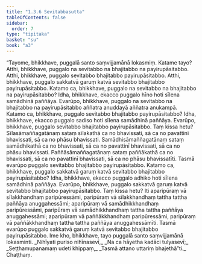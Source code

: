 ```yaml
---
title: "1.3.6 Sevitabbasutta"
tableOfContents: false
sidebar:
  order: 7
type: "tipitaka"
basket: "su"
book: "a3"
---
```



<DynamicBreadcrumb />

<Division number="26" book="a3" bookNo="15" page="122">

<Paragraph number="128" book="a3">
“Tayome, bhikkhave, puggalā santo saṃvijjamānā lokasmiṃ. Katame tayo? Atthi, bhikkhave, puggalo na sevitabbo na bhajitabbo na payirupāsitabbo. Atthi, bhikkhave, puggalo sevitabbo bhajitabbo payirupāsitabbo. Atthi, bhikkhave, puggalo sakkatvā garuṃ katvā sevitabbo bhajitabbo payirupāsitabbo. Katamo ca, bhikkhave, puggalo na sevitabbo na bhajitabbo na payirupāsitabbo? Idha, bhikkhave, ekacco puggalo hīno hoti sīlena samādhinā paññāya. Evarūpo, bhikkhave, puggalo na sevitabbo na bhajitabbo na payirupāsitabbo aññatra anuddayā aññatra anukampā.
</Paragraph>

<Paragraph number="129" book="a3">
Katamo ca, bhikkhave, puggalo sevitabbo bhajitabbo payirupāsitabbo? Idha, bhikkhave, ekacco puggalo sadiso hoti sīlena samādhinā paññāya. Evarūpo, bhikkhave, puggalo sevitabbo bhajitabbo payirupāsitabbo. Taṃ kissa hetu? Sīlasāmaññagatānaṃ sataṃ sīlakathā ca no bhavissati, sā ca no pavattinī bhavissati, sā ca no phāsu bhavissati. Samādhisāmaññagatānaṃ sataṃ samādhikathā ca no bhavissati, sā ca no pavattinī bhavissati, sā ca no phāsu bhavissati. Paññāsāmaññagatānaṃ sataṃ paññākathā ca no bhavissati, sā ca no pavattinī bhavissati, sā ca no phāsu bhavissatīti. Tasmā evarūpo puggalo sevitabbo bhajitabbo payirupāsitabbo.
</Paragraph>

<Paragraph number="130" book="a3">
Katamo ca, bhikkhave, puggalo sakkatvā garuṃ katvā sevitabbo bhajitabbo payirupāsitabbo? Idha, bhikkhave, ekacco puggalo adhiko hoti sīlena samādhinā paññāya. Evarūpo, bhikkhave, puggalo sakkatvā garuṃ katvā sevitabbo bhajitabbo payirupāsitabbo. Taṃ kissa hetu? Iti aparipūraṃ vā sīlakkhandhaṃ paripūressāmi, paripūraṃ vā sīlakkhandhaṃ tattha tattha paññāya anuggahessāmi; aparipūraṃ vā samādhikkhandhaṃ paripūressāmi, paripūraṃ vā samādhikkhandhaṃ tattha tattha paññāya anuggahessāmi; aparipūraṃ vā paññākkhandhaṃ paripūressāmi, paripūraṃ vā paññākkhandhaṃ tattha tattha paññāya anuggahessāmīti. Tasmā evarūpo puggalo sakkatvā garuṃ katvā sevitabbo bhajitabbo payirupāsitabbo. Ime kho, bhikkhave, tayo puggalā santo saṃvijjamānā lokasminti.
</Paragraph>

<Paragraph number="131" type="verses" book="a3">
_Nihīyati puriso nihīnasevī,_  
_Na ca hāyetha kadāci tulyasevī;_  
_Seṭṭhamupanamaṃ udeti khippaṃ,_  
_Tasmā attano uttariṃ bhajethā”ti._  


</Paragraph>
</Division>

<Paragraph number="132" type="center" book="a3">
Chaṭṭhaṃ.
</Paragraph>